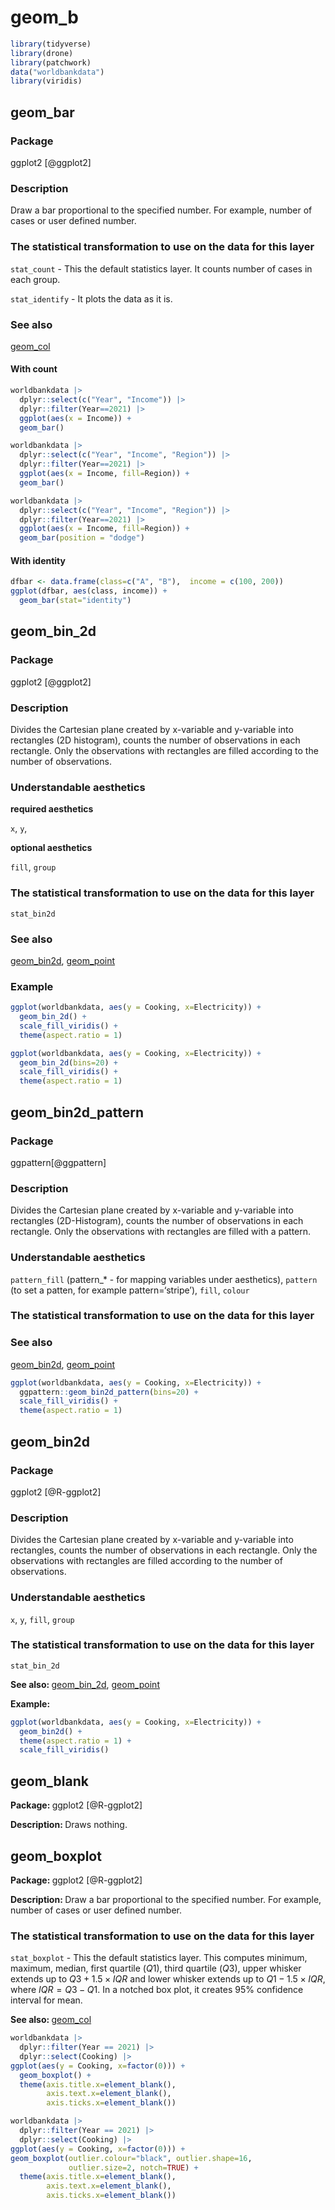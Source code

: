 # geom_b {#sec-b}

```r
library(tidyverse)
library(drone)
library(patchwork)
data("worldbankdata")
library(viridis)
```

## geom_bar{#bar}

### Package

ggplot2 [@ggplot2]

### Description

Draw a bar proportional to the specified number. For example, number of cases or user defined number.

### The statistical transformation to use on the data for this layer 

  `stat_count` - This the default statistics layer. It counts number of cases in each group. 
  
  `stat_identify` - It plots the data as it is.

### See also

[geom_col](#col)

#### With count 

```r
worldbankdata |>
  dplyr::select(c("Year", "Income")) |>
  dplyr::filter(Year==2021) |>
  ggplot(aes(x = Income)) + 
  geom_bar()

```

```r
worldbankdata |>
  dplyr::select(c("Year", "Income", "Region")) |>
  dplyr::filter(Year==2021) |>
  ggplot(aes(x = Income, fill=Region)) + 
  geom_bar()
```

```r
worldbankdata |>
  dplyr::select(c("Year", "Income", "Region")) |>
  dplyr::filter(Year==2021) |>
  ggplot(aes(x = Income, fill=Region)) + 
  geom_bar(position = "dodge")
```



#### With identity

```r
dfbar <- data.frame(class=c("A", "B"),  income = c(100, 200))
ggplot(dfbar, aes(class, income)) +
  geom_bar(stat="identity")
```

## geom_bin_2d{#bin2d}

### Package

ggplot2 [@ggplot2]

### Description

Divides the Cartesian plane created by x-variable and y-variable into rectangles (2D histogram), counts the number of observations in each rectangle. Only the observations with rectangles are filled according to the number of observations.

### Understandable aesthetics

**required aesthetics**

`x`, `y`, 

**optional aesthetics**

`fill`, `group`

### The statistical transformation to use on the data for this layer 

`stat_bin2d`

### See also 

[geom_bin2d](#bin2d), [geom_point](#point)

### Example

```r
ggplot(worldbankdata, aes(y = Cooking, x=Electricity)) +
  geom_bin_2d() + 
  scale_fill_viridis() +
  theme(aspect.ratio = 1)
```

```r
ggplot(worldbankdata, aes(y = Cooking, x=Electricity)) +
  geom_bin_2d(bins=20) + 
  scale_fill_viridis() +
  theme(aspect.ratio = 1)
```

## geom_bin2d_pattern{#bin2dpattern}

### Package

ggpattern[@ggpattern]

### Description

Divides the Cartesian plane created by x-variable and y-variable into rectangles (2D-Histogram), counts the number of observations in each rectangle. Only the observations with rectangles are filled with a pattern.

### Understandable aesthetics

`pattern_fill` (pattern_* - for mapping variables under aesthetics), `pattern` (to set a patten, for example pattern='stripe'), `fill`, `colour`

### The statistical transformation to use on the data for this layer 


### See also

[geom_bin2d](#bin2d), [geom_point](#point)

```r
ggplot(worldbankdata, aes(y = Cooking, x=Electricity)) +
  ggpattern::geom_bin2d_pattern(bins=20) + 
  scale_fill_viridis() +
  theme(aspect.ratio = 1)
```

## geom_bin2d{#bin2d}


### Package

ggplot2 [@R-ggplot2]

### Description 

Divides the Cartesian plane created by x-variable and y-variable into rectangles, counts the number of observations in each rectangle. Only the observations with rectangles are filled according to the number of observations.

### Understandable aesthetics

`x`, `y`, `fill`, `group`

### The statistical transformation to use on the data for this layer 

`stat_bin_2d`

**See also: ** [geom_bin_2d](#bin_2d), [geom_point](#point)

**Example:**

```r
ggplot(worldbankdata, aes(y = Cooking, x=Electricity)) +
  geom_bin2d() + 
  theme(aspect.ratio = 1) +
  scale_fill_viridis()
```


## geom_blank{#blank}

**Package: ** ggplot2 [@R-ggplot2]

**Description: ** Draws nothing.

## geom_boxplot{#boxplot}


**Package: ** ggplot2 [@R-ggplot2]

**Description: ** Draw a bar proportional to the specified number. For example, number of cases or user defined number.

### The statistical transformation to use on the data for this layer 

  `stat_boxplot` - This the default statistics layer. This computes minimum, maximum, median, first quartile ($Q1$), third quartile ($Q3$), upper whisker extends up to $Q3 + 1.5 \times IQR$ and lower whisker extends up to $Q1 - 1.5 \times IQR$, where $IQR = Q3 - Q1$. In a notched box plot, it creates 95\% confidence interval for mean.
  

**See also: ** [geom_col](#col)

```r
worldbankdata |>
  dplyr::filter(Year == 2021) |>
  dplyr::select(Cooking) |>
ggplot(aes(y = Cooking, x=factor(0))) + 
  geom_boxplot() + 
  theme(axis.title.x=element_blank(),
        axis.text.x=element_blank(),
        axis.ticks.x=element_blank())
```

```r
worldbankdata |>
  dplyr::filter(Year == 2021) |>
  dplyr::select(Cooking) |>
ggplot(aes(y = Cooking, x=factor(0))) +  
geom_boxplot(outlier.colour="black", outlier.shape=16,
             outlier.size=2, notch=TRUE) + 
  theme(axis.title.x=element_blank(),
        axis.text.x=element_blank(),
        axis.ticks.x=element_blank())

```



